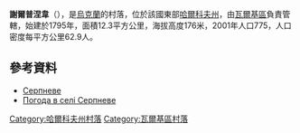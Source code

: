 {{coord|49|42|9|N|35|28|21|E|scale:100000_region:UA|display=title}}

'''謝爾普涅韋'''（{{lang-uk|Серпневе}}），是[[烏克蘭|烏克蘭]]的村落，位於該國東部[[哈爾科夫州|哈爾科夫州]]，由[[瓦爾基區|瓦爾基區]]負責管轄，始建於1795年，面積12.3平方公里，海拔高度176米，2001年人口775，人口密度每平方公里62.9人。

==參考資料==
* [http://gska2.rada.gov.ua/pls/z7502/A005?rdat1=09.01.2009&rf7571=32529 Серпневе]{{dead link|date=2018年4月 |bot=InternetArchiveBot |fix-attempted=yes }}
* [http://weather.in.ua/ua/har'kovskaja/23746 Погода в селі Серпневе]{{Wayback|url=http://weather.in.ua/ua/har'kovskaja/23746 |date=20160323035006 }}

{{DEFAULTSORT:Серпневе}}
[[Category:哈爾科夫州村落|Category:哈爾科夫州村落]]
[[Category:瓦爾基區村落|Category:瓦爾基區村落]]


{{Kharkiv-geo-stub}}